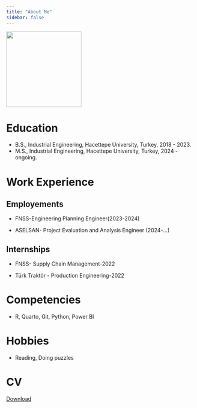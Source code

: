 ```yaml
---
title: "About Me"
sidebar: false 
---
```


![](images/1697743282055.jpg){fig-align="left" width="200"}

# Education

-   B.S., Industrial Engineering, Hacettepe University, Turkey, 2018 - 2023.
-   M.S., Industrial Engineering, Hacettepe University, Turkey, 2024 - ongoing.

# Work Experience

## Employements

-   FNSS-Engineering Planning Engineer(2023-2024)

-   ASELSAN- Project Evaluation and Analysis Engineer (2024-...)

## Internships

-   FNSS- Supply Chain Management-2022

-   Türk Traktör - Production Engineering-2022

# Competencies

-   R, Quarto, Git, Python, Power BI

# Hobbies

-   Reading, Doing puzzles

# CV
[Download](images/CV_CG.pdf)
